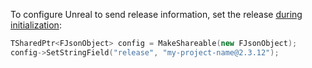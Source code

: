 To configure Unreal to send release information, set the release [during
initialization](/platforms/unreal/advanced-config/):

```cpp
TSharedPtr<FJsonObject> config = MakeShareable(new FJsonObject);
config->SetStringField("release", "my-project-name@2.3.12");
```
